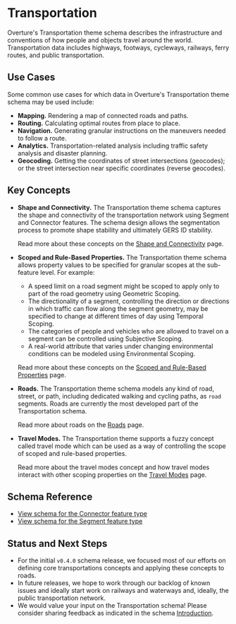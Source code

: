 
# Transportation

Overture's Transportation theme schema describes the infrastructure and
conventions of how people and objects travel around the world. Transportation
data includes highways, footways, cycleways, railways, ferry routes, and public
transportation.

<!--
High-level description above 👆 lifted from:
  https://wiki.overturemaps.org/display/PROJ/Transportation+Task+Force
-->

## Use Cases

Some common use cases for which data in Overture's Transportation theme schema
may be used include:

- **Mapping.** Rendering a map of connected roads and paths.
- **Routing.** Calculating optimal routes from place to place.
- **Navigation.** Generating granular instructions on the maneuvers needed to
  follow a route.
- **Analytics.** Transportation-related analysis including traffic safety
  analysis and disaster planning.
- **Geocoding.** Getting the coordinates of street intersections (geocodes); or
  the street intersection near specific coordinates (reverse geocodes).

## Key Concepts

<ul>
<li>
<p>

**Shape and Connectivity.** The Transportation theme schema captures the shape
and connectivity of the transportation network using Segment and Connector
features. The schema design allows the segmentation process to promote shape
stability and ultimately GERS ID stability.

</p>

<p>

Read more about these concepts on the [Shape and Connectivity](shape-connectivity)
page.

</p>
</li>

<li>

<p>

**Scoped and Rule-Based Properties.** The Transportation theme schema allows property values
to be specified for granular scopes at the sub-feature level. For example:

</p>

- A speed limit on a road segment might be scoped to apply only to part of the
  road geometry using Geometric Scoping.
- The directionality of a segment, controlling the direction or directions in
  which traffic can flow along the segment geometry, may be specified to change
  at different times of day using Temporal Scoping.
- The categories of people and vehicles who are allowed to travel on a segment
  can be controlled using Subjective Scoping.
- A real-world attribute that varies under changing environmental conditions can
  be modeled using Environmental Scoping.

<p>

Read more about these concepts on the [Scoped and Rule-Based Properties](/overview/feature-model/scoping-rules)
page.

</p>

</li>

<li>

<p>

**Roads.** The Transportation theme schema models any kind of road, street, or
path, including dedicated walking and cycling paths, as `road` segments. Roads
are currently the most developed part of the Transportation schema.

</p>

<p>

Read more about roads on the [Roads](roads) page.

</p>

</li>

<li>

<p>

**Travel Modes.** The Transportation theme supports a fuzzy concept called
travel mode which can be used as a way of controlling the scope of scoped
and rule-based properties.

</p>

<p>

Read more about the travel modes concept and how travel modes interact
with other scoping properties on the [Travel Modes](travel-modes) page.

</p>

</li>

</ul>

## Schema Reference

- [View schema for the Connector feature type](/reference/transportation/connector)
- [View schema for the Segment feature type](/reference/transportation/segment)

## Status and Next Steps

- For the initial `v0.4.0` schema release, we focused most of our efforts on
  defining core transportations concepts and applying these concepts to roads.
- In future releases, we hope to work through our backlog of known issues and
  ideally start work on railways and waterways and, ideally, the public
  transportation network.
- We would value your input on the Transportation schema! Please consider
  sharing feedback as indicated in the schema [Introduction](/).
